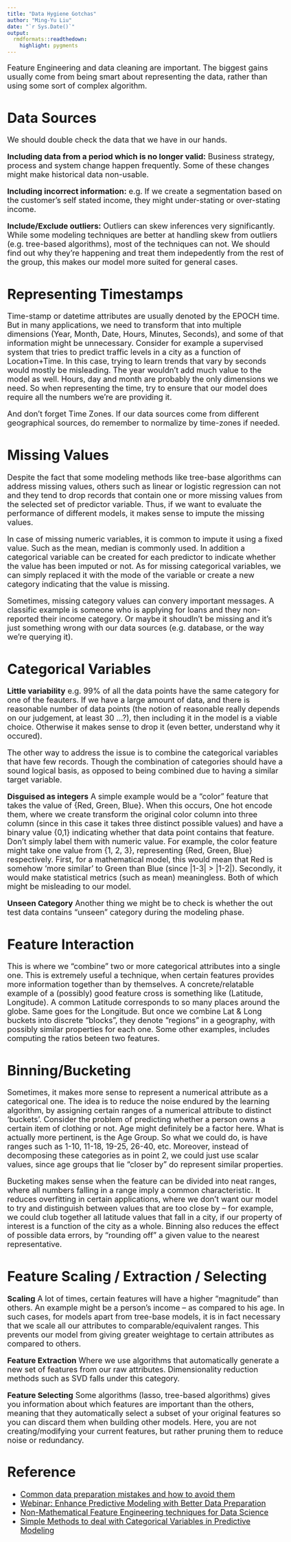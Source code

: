 ```yaml
---
title: "Data Hygiene Gotchas"
author: "Ming-Yu Liu"
date: "`r Sys.Date()`"
output:
  rmdformats::readthedown:
    highlight: pygments
---
```


<style type="text/css">
p{ /* Normal  */
   font-size: 18px;
}
body{ /* Normal  */
   font-size: 18px;
}
td {  /* Table  */
   font-size: 14px;
}
h1 { /* Header 1 */
 font-size: 32px;
}
h2 { /* Header 2 */
 font-size: 26px;
}
h3 { /* Header 3 */
 font-size: 22px;
}
code.r{ /* Code block */
  font-size: 14px;
}
pre { /* Code block */
  font-size: 14px
}
</style>


Feature Engineering and data cleaning are important. The biggest gains usually come from being smart about representing the data, rather than using some sort of complex algorithm.

# Data Sources

We should double check the data that we have in our hands.

**Including data from a period which is no longer valid:** Business strategy, process and system change happen frequently. Some of these changes might make historical data non-usable.

**Including incorrect information:** e.g. If we create a segmentation based on the customer's self stated income, they might under-stating or over-stating income.

**Include/Exclude outliers:** Outliers can skew inferences very significantly. While some modeling techniques are better at handling skew from outliers (e.g. tree-based algorithms), most of the techniques can not. We should find out why they're happening and treat them indepedently from the rest of the group, this makes our model more suited for general cases. 


# Representing Timestamps

Time-stamp or datetime attributes are usually denoted by the EPOCH time. But in many applications, we need to transform that into multiple dimensions (Year, Month, Date, Hours, Minutes, Seconds), and some of that information might be unnecessary. Consider for example a supervised system that tries to predict traffic levels in a city as a function of Location+Time. In this case, trying to learn trends that vary by seconds would mostly be misleading. The year wouldn’t add much value to the model as well. Hours, day and month are probably the only dimensions we need. So when representing the time, try to ensure that our model does require all the numbers we're are providing it.

And don't forget Time Zones. If our data sources come from different geographical sources, do remember to normalize by time-zones if needed.


# Missing Values

Despite the fact that some modeling methods like tree-base algorithms can address missing values, others such as linear or logistic regression can not and they tend to drop records that contain one or more missing values from the selected set of predictor variable. Thus, if we want to evaluate the performance of different models, it makes sense to impute the missing values.

In case of missing numeric variables, it is common to impute it using a fixed value. Such as the mean, median is commonly used. In addition a categorical variable can be created for each predictor to indicate whether the value has been imputed or not. As for missing categorical variables, we can simply replaced it with the mode of the variable or create a new category indicating that the value is missing. 

Sometimes, missing category values can convery important messages. A classific example is someone who is applying for loans and they non-reported their income category. Or maybe it shoudln't be missing and it's just something wrong with our data sources (e.g. database, or the way we're querying it).


# Categorical Variables

**Little variability** e.g. 99% of all the data points have the same category for one of the feauters. If we have a large amount of data, and there is reasonable number of data points (the notion of reasonable really depends on our judgement, at least 30 ...?), then including it in the model is a viable choice. Otherwise it makes sense to drop it (even better, understand why it occured). 

The other way to address the issue is to combine the categorical variables that have few records. Though the combination of categories should have a sound logical basis, as opposed to being combined due to having a similar target variable.

**Disguised as integers** A simple example would be a "color" feature that takes the value of {Red, Green, Blue}. When this occurs, One hot encode them, where we create transform the original color column into three column (since in this case it takes three distinct possible values) and have a binary value {0,1} indicating whether that data point contains that feature. Don't simply label them with numeric value. For example, the color feature might take one value from {1, 2, 3}, representing {Red, Green, Blue} respectively. First, for a mathematical model, this would mean that Red is somehow ‘more similar’ to Green than Blue (since |1-3| > |1-2|). Secondly, it would make statistical metrics (such as mean) meaningless. Both of which might be misleading to our model.

**Unseen Category** Another thing we might be to check is whether the out test data contains "unseen" category during the modeling phase.


# Feature Interaction

This is where we "combine" two or more categorical attributes into a single one. This is extremely useful a technique, when certain features provides more information together than by themselves. A concrete/relatable example of a (possibly) good feature cross is something like (Latitude, Longitude). A common Latitude corresponds to so many places around the globe. Same goes for the Longitude. But once we combine Lat & Long buckets into discrete "blocks", they denote "regions" in a geography, with possibly similar properties for each one. Some other examples, includes computing the ratios beteen two features.

# Binning/Bucketing

Sometimes, it makes more sense to represent a numerical attribute as a categorical one. The idea is to reduce the noise endured by the learning algorithm, by assigning certain ranges of a numerical attribute to distinct ‘buckets’. Consider the problem of predicting whether a person owns a certain item of clothing or not. Age might definitely be a factor here. What is actually more pertinent, is the Age Group. So what we could do, is have ranges such as 1-10, 11-18, 19-25, 26-40, etc. Moreover, instead of decomposing these categories as in point 2, we could just use scalar values, since age groups that lie "closer by" do represent similar properties.

Bucketing makes sense when the feature can be divided into neat ranges, where all numbers falling in a range imply a common characteristic. It reduces overfitting in certain applications, where we don’t want our model to try and distinguish between values that are too close by – for example, we could club together all latitude values that fall in a city, if our property of interest is a function of the city as a whole. Binning also reduces the effect of possible data errors, by "rounding off" a given value to the nearest representative.


# Feature Scaling / Extraction / Selecting

**Scaling** A lot of times, certain features will have a higher "magnitude" than others. An example might be a person’s income – as compared to his age. In such cases, for models apart from tree-base models, it is in fact necessary that we scale all our attributes to comparable/equivalent ranges. This prevents our model from giving greater weightage to certain attributes as compared to others.

**Feature Extraction** Where we use algorithms that automatically generate a new set of features from our raw attributes. Dimensionality reduction methods such as SVD falls under this category.

**Feature Selecting** Some algorithms (lasso, tree-based algorithms) gives you information about which features are important than the others, meaning that they automatically select a subset of your original features so you can discard them when building other models. Here, you are not creating/modifying your current features, but rather pruning them to reduce noise or redundancy.


# Reference

- [Common data preparation mistakes and how to avoid them](http://www.analyticsvidhya.com/blog/2013/08/common-data-preparation-mistakes-avoid-them/)
- [Webinar: Enhance Predictive Modeling with Better Data Preparation](http://www.datasciencecentral.com/video/enhance-predictive-modeling-with-better-data-preparation)
- [Non-Mathematical Feature Engineering techniques for Data Science](https://codesachin.wordpress.com/2016/06/25/non-mathematical-feature-engineering-techniques-for-data-science/)
- [Simple Methods to deal with Categorical Variables in Predictive Modeling](http://www.analyticsvidhya.com/blog/2015/11/easy-methods-deal-categorical-variables-predictive-modeling/)






